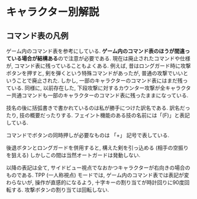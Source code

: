 # キャラクター別解説

## コマンド表の凡例

ゲーム内のコマンド表を参考にしている. **ゲーム内のコマンド表のほうが間違っている場合が結構ある**ので注意が必要である. 現在は廃止されたコマンドや仕様が, コマンド表に残っていることもよくある. 例えば, 昔はロングガード時に攻撃ボタンを押すと, 剣を弾くという特殊コマンドがあったが, 普通の攻撃でいいということで廃止された. しかし, 一部のキャラクターのコマンド表にはまだ残っている. 同様に, 以前存在した, 下段攻撃に対するカウンター攻撃が全キャラクター共通コマンドも一部のキャラクターのコマンド表に残ったままになっている.

技名の後に括弧書きで書かれているのは私が勝手につけた訳名である. 訳名だったり, 技の概要だったりする. フェイント機能のある技の名前には「(F)」と表記している.

コマンドでボタンの同時押しが必要なものは 「+」 記号で表している.

後退ボタンとロングガードを併用すると, 構えた剣を引っ込める (相手の空振りを狙える) しかしこの間は当然オートガードは発動しない.


以降の表記は全て, サイドビュー視点でなおかつキャラクターが右向きの場合のものである. TPP (一人称視点) モードでは, ゲーム内のコマンド表では表記が変わらないが, 操作が直感的になるよう, 十字キーの割り当てが時計回りに90度回転する. 攻撃ボタンの割り当ては回転しない.
